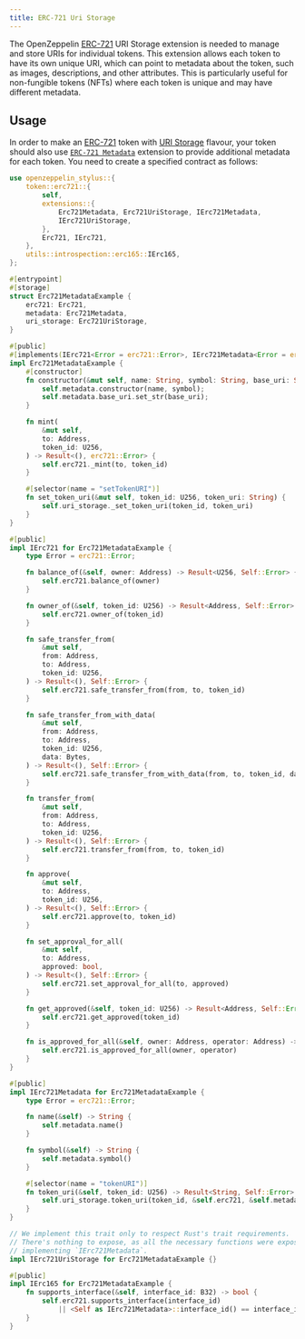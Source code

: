 ```yaml
---
title: ERC-721 Uri Storage
---
```


The OpenZeppelin [ERC-721](erc721) URI Storage extension is needed to manage and store URIs for individual tokens. This extension allows each token to have its own unique URI,
which can point to metadata about the token, such as images, descriptions, and other attributes.
This is particularly useful for non-fungible tokens (NFTs) where each token is unique and may have different metadata.

## Usage

In order to make an [ERC-721](erc721) token with [URI Storage](https://docs.rs/openzeppelin-stylus/0.3.0/openzeppelin_stylus/token/erc721/extensions/uri_storage/index.html) flavour,
your token should also use [`ERC-721 Metadata`](https://docs.rs/openzeppelin-stylus/0.3.0/openzeppelin_stylus/token/erc721/extensions/metadata/index.html) extension to provide additional metadata for each token.
You need to create a specified contract as follows:

```rust
use openzeppelin_stylus::{
    token::erc721::{
        self,
        extensions::{
            Erc721Metadata, Erc721UriStorage, IErc721Metadata,
            IErc721UriStorage,
        },
        Erc721, IErc721,
    },
    utils::introspection::erc165::IErc165,
};

#[entrypoint]
#[storage]
struct Erc721MetadataExample {
    erc721: Erc721,
    metadata: Erc721Metadata,
    uri_storage: Erc721UriStorage,
}

#[public]
#[implements(IErc721<Error = erc721::Error>, IErc721Metadata<Error = erc721::Error>, IErc165)]
impl Erc721MetadataExample {
    #[constructor]
    fn constructor(&mut self, name: String, symbol: String, base_uri: String) {
        self.metadata.constructor(name, symbol);
        self.metadata.base_uri.set_str(base_uri);
    }

    fn mint(
        &mut self,
        to: Address,
        token_id: U256,
    ) -> Result<(), erc721::Error> {
        self.erc721._mint(to, token_id)
    }

    #[selector(name = "setTokenURI")]
    fn set_token_uri(&mut self, token_id: U256, token_uri: String) {
        self.uri_storage._set_token_uri(token_id, token_uri)
    }
}

#[public]
impl IErc721 for Erc721MetadataExample {
    type Error = erc721::Error;

    fn balance_of(&self, owner: Address) -> Result<U256, Self::Error> {
        self.erc721.balance_of(owner)
    }

    fn owner_of(&self, token_id: U256) -> Result<Address, Self::Error> {
        self.erc721.owner_of(token_id)
    }

    fn safe_transfer_from(
        &mut self,
        from: Address,
        to: Address,
        token_id: U256,
    ) -> Result<(), Self::Error> {
        self.erc721.safe_transfer_from(from, to, token_id)
    }

    fn safe_transfer_from_with_data(
        &mut self,
        from: Address,
        to: Address,
        token_id: U256,
        data: Bytes,
    ) -> Result<(), Self::Error> {
        self.erc721.safe_transfer_from_with_data(from, to, token_id, data)
    }

    fn transfer_from(
        &mut self,
        from: Address,
        to: Address,
        token_id: U256,
    ) -> Result<(), Self::Error> {
        self.erc721.transfer_from(from, to, token_id)
    }

    fn approve(
        &mut self,
        to: Address,
        token_id: U256,
    ) -> Result<(), Self::Error> {
        self.erc721.approve(to, token_id)
    }

    fn set_approval_for_all(
        &mut self,
        to: Address,
        approved: bool,
    ) -> Result<(), Self::Error> {
        self.erc721.set_approval_for_all(to, approved)
    }

    fn get_approved(&self, token_id: U256) -> Result<Address, Self::Error> {
        self.erc721.get_approved(token_id)
    }

    fn is_approved_for_all(&self, owner: Address, operator: Address) -> bool {
        self.erc721.is_approved_for_all(owner, operator)
    }
}

#[public]
impl IErc721Metadata for Erc721MetadataExample {
    type Error = erc721::Error;

    fn name(&self) -> String {
        self.metadata.name()
    }

    fn symbol(&self) -> String {
        self.metadata.symbol()
    }

    #[selector(name = "tokenURI")]
    fn token_uri(&self, token_id: U256) -> Result<String, Self::Error> {
        self.uri_storage.token_uri(token_id, &self.erc721, &self.metadata)
    }
}

// We implement this trait only to respect Rust's trait requirements.
// There's nothing to expose, as all the necessary functions were exposed by
// implementing `IErc721Metadata`.
impl IErc721UriStorage for Erc721MetadataExample {}

#[public]
impl IErc165 for Erc721MetadataExample {
    fn supports_interface(&self, interface_id: B32) -> bool {
        self.erc721.supports_interface(interface_id)
            || <Self as IErc721Metadata>::interface_id() == interface_id
    }
}
```
